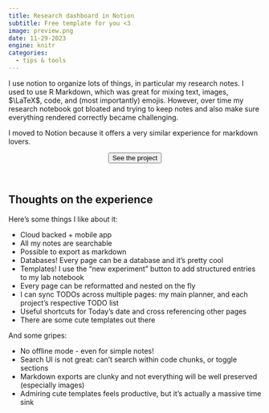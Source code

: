 ```yaml
---
title: Research dashboard in Notion
subtitle: Free template for you <3
image: preview.png
date: 11-29-2023
engine: knitr
categories:
  - tips & tools
---
```


I use notion to organize lots of things, in particular my research notes. I used to use R Markdown, which was great for mixing text, images, $\LaTeX$, code, and (most importantly) emojis. However, over time my research notebook got bloated and trying to keep notes and also make sure everything rendered correctly became challenging.  

I moved to Notion because it offers a very similar experience for markdown lovers. 

<center>
<a href="https://caitharrigan.notion.site/Research-Dashboard-b065880e33454b3dbfb5a95176c7d514"><button type="button" class="btn btn-secondary">See the project <i class="fa-solid fa-arrow-up-right-from-square"></i></button></a>
</center>

<br>

## Thoughts on the experience 

Here's some things I like about it: 

* Cloud backed + mobile app
* All my notes are searchable
* Possible to export as markdown 
* Databases! Every page can be a database and it's pretty cool
* Templates! I use the "new experiment" button to add structured entries to my lab notebook
* Every page can be reformatted and nested on the fly
* I can sync TODOs across multiple pages: my main planner, and each project's respective TODO list
* Useful shortcuts for Today's date and cross referencing other pages
* There are some cute templates out there

And some gripes:

* No offline mode - even for simple notes!
* Search UI is not great: can't search within code chunks, or toggle sections 
* Markdown exports are clunky and not everything will be well preserved (especially images)
* Admiring cute templates feels productive, but it's actually a massive time sink

